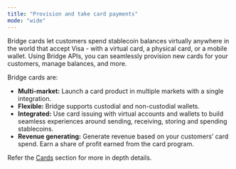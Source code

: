 ```yaml
---
title: "Provision and take card payments"
mode: "wide"
---
```


Bridge cards let customers spend stablecoin balances virtually anywhere in the world that accept Visa - with a virtual card, a physical card, or a mobile wallet. Using Bridge APIs, you can seamlessly provision new cards for your customers, manage balances, and more.

Bridge cards are:

- **Multi-market:** Launch a card product in multiple markets with a single integration.
- **Flexible:** Bridge supports custodial and non-custodial wallets.
- **Integrated:** Use card issuing with virtual accounts and wallets to build seamless experiences around sending, receiving, storing and spending stablecoins.
- **Revenue generating:** Generate revenue based on your customers’ card spend. Earn a share of profit earned from the card program.

Refer the [Cards](/platform/cards/overview/overview) section for more in depth details.